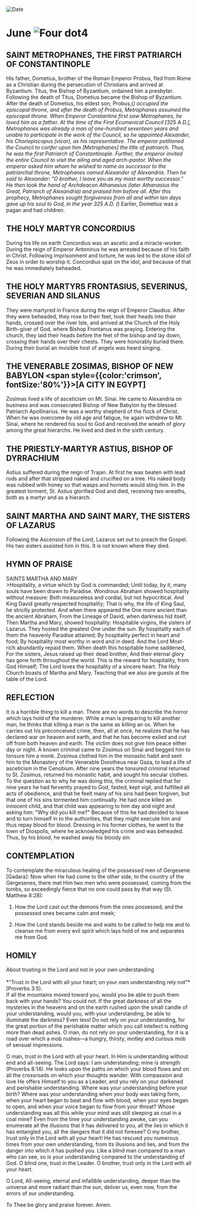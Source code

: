 
<RunningHead />
<Image src="/title-imprint.png" height={68} width={50} alt="Date" className="title-imprint"/>

# <div id="date">June <Image className="four-dot" src="/four-dot.png" height={15} width={15} alt="Four dot" />4</div>

## SAINT METROPHANES, THE FIRST PATRIARCH OF CONSTANTINOPLE

His father, Dometius, brother of the Roman Emperor Probus, fled from Rome as a Christian during the persecution of Christians and arrived at Byzantium. Titus, the Bishop of Byzantium, ordained him a presbyter. Following the death of Titus, Dometius became the Bishop of Byzantium. After the death of Dometius, his eldest son, Probus,(*) occupied the episcopal throne, and after the death of Probus, Metrophanes assumed the episcopal throne. When Emperor Constantine first saw Metrophanes, he loved him as a father. At the time of the First Ecumenical Council [325 A.D.], Metrophanes was already a man of one-hundred seventeen years and unable to participate in the work of the Council, so he appointed Alexander, his Choriepiscopus (vicar), as his representative. The emperor petitioned the Council to confer upon him [Metrophanes] the title of patriarch. Thus, he was the first Patriarch of Constantinople. Further, the emperor invited the entire Council to visit the ailing and aged arch-pastor. When the emperor asked him whom he wished to name as successor to the patriarchal throne, Metrophanes named Alexander of Alexandria. Then he said to Alexander: "O brother, I leave you as my most worthy successor." He then took the hand of Archdeacon Athanasius (later Athanasius the Great, Patriarch of Alexandria) and praised him before all. After this prophecy, Metrophanes sought forgiveness from all and within ten days gave up his soul to God, in the year 325 A.D.
(*) Earlier, Dometius was a pagan and had children.

## THE HOLY MARTYR CONCORDIUS

During his life on earth Concordius was an ascetic and a miracle-worker. During the reign of Emperor Antoninus he was arrested because of his faith in Christ. Following imprisonment and torture, he was led to the stone idol of Zeus in order to worship it. Concordius spat on the idol, and because of that he was immediately beheaded.

## THE HOLY MARTYRS FRONTASIUS, SEVERINUS, SEVERIAN AND SILANUS

They were martyred in France during the reign of Emperor Claudius. After they were beheaded, they rose to their feet, took their heads into their hands, crossed over the river Isle, and arrived at the Church of the Holy Birth-giver of God, where Bishop Frontanus was praying. Entering the church, they laid their heads before the feet of the bishop and lay down, crossing their hands over their chests. They were honorably buried there. During their burial an invisible host of angels was heard singing.

## THE VENERABLE ZOSIMAS, BISHOP OF NEW BABYLON <span style={{color:'crimson', fontSize:'80%'}}>[A CITY IN EGYPT]</span>

Zosimas lived a life of asceticism on Mt. Sinai. He came to Alexandria on business and was consecrated Bishop of New Babylon by the blessed Patriarch Apollinarius. He was a worthy shepherd of the flock of Christ. When he was overcome by old age and fatigue, he again withdrew to Mt. Sinai, where he rendered his soul to God and received the wreath of glory among the great hierarchs. He lived and died in the sixth century.

## THE PRIESTLY-MARTYR ASTIUS, BISHOP OF DYRRACHIUM

Astius suffered during the reign of Trajan. At first he was beaten with lead rods and after that stripped naked and crucified on a tree. His naked body was rubbed with honey so that wasps and hornets would sting him. In the greatest torment, St. Astius glorified God and died, receiving two wreaths, both as a martyr and as a hierarch.

## SAINT MARTHA AND SAINT MARY, THE SISTERS OF LAZARUS

Following the Ascension of the Lord, Lazarus set out to preach the Gospel. His two sisters assisted him in this. It is not known where they died.


## HYMN OF PRAISE
<div style={{textAlign:'center', color:'crimson', fontWeight:'bold'}}>
SAINTS MARTHA AND MARY
</div>
>Hospitality, a virtue which by God is commanded;  
Until today, by it, many souls have been drawn to Paradise.  
Wondrous Abraham showed hospitality without measure:  
Both measureless and cordial, but not hypocritical.  
And King David greatly respected hospitality;  
That is why, the life of King Saul, he strictly protected.  
And when there appeared the One more ancient than the ancient Abraham,  
From the Lineage of David, when darkness hid itself,  
Then Martha and Mary, showed hospitality:  
Hospitable virgins, the sisters of Lazarus.  
They hosted the greatest One under the sun.  
By hospitality each of them the heavenly Paradise attained;  
By hospitality perfect in heart and food;  
By hospitality most worthy in word and in deed.  
And the Lord Most-rich abundantly repaid them.  
When death this hospitable home saddened,  
For the sisters, Jesus raised up their dead brother,  
And their eternal glory has gone forth throughout the world.  
This is the reward for hospitality, from God Himself;  
The Lord loves the hospitality of a sincere heart.  
The Holy Church boasts of Martha and Mary,  
Teaching that we also are guests at the table of the Lord.  
 
## REFLECTION

It is a horrible thing to kill a man. There are no words to describe the horror which lays hold of the murderer. While a man is preparing to kill another man, he thinks that killing a man is the same as killing an ox. When he carries out his preconceived crime, then, all at once, he realizes that he has declared war on heaven and earth, and that he has become exiled and cut off from both heaven and earth. The victim does not give him peace either day or night. A known criminal came to Zosimus on Sinai and begged him to tonsure him a monk. Zosimus clothed him in the monastic habit and sent him to the Monastery of the Venerable Dorotheus near Gaza, to lead a life of asceticism in the Cenobium. After nine years the tonsured criminal returned to St. Zosimus, returned his monastic habit, and sought his secular clothes. To the question as to why he was doing this, the criminal replied that for nine years he had fervently prayed to God, fasted, kept vigil, and fulfilled all acts of obedience, and that he feelt many of his sins had been forgiven, but that one of his sins tormented him continually. He had once killed an innocent child, and that child was appearing to him day and night and asking him: "Why did you kill me?" Because of this he had decided to leave and to turn himself in to the authorities, that they might execute him and thus repay blood for blood. Dressing in his former clothes, he went to the town of Diospolis, where he acknowledged his crime and was beheaded. Thus, by his blood, he washed away his bloody sin.

## CONTEMPLATION

To contemplate the miraculous healing of the possessed men of Gergesene [Gadara]: Now when He had come to the other side, to the country of the Gergesenes, there met Him two men who were possessed, coming from the tombs, so exceedingly fierce that no one could pass by that way (St. Matthew 8:28):

1. How the Lord cast out the demons from the ones possessed, and the possessed ones became calm and meek;

2. How the Lord stands beside me and waits to be called to help me and to cleanse me from every evil spirit which lays hold of me and separates me from God.


## HOMILY
<div style={{textAlign:'center', color:'crimson', fontWeight:'bold'}}>
About trusting in the Lord and not in your own understanding
</div>
<br />
<div style={{textAlign:'right'}}>
*"Trust in the Lord with all your heart; on your own understanding rely not"* [Proverbs 3:5).
</div>
If all the mountains moved toward you, would you be able to push them back with your hands? You could not. If the great darkness of all the mysteries in the heavens and on the earth rushed upon the small candle of your understanding, would you, with your understanding, be able to illuminate the darkness? Even less! Do not rely on your understanding, for the great portion of the perishable matter which you call intellect is nothing more than dead ashes. O man, do not rely on your understanding, for it is a road over which a mob rushes—a hungry, thirsty, motley and curious mob of sensual impressions.

O man, trust in the Lord with all your heart. In Him is understanding without end and all-seeing. The Lord says: I am understanding; mine is strength (Proverbs 8:14). He looks upon the paths on which your blood flows and on all the crossroads on which your thoughts wander. With compassion and love He offers Himself to you as a Leader, and you rely on your darkened and perishable understanding. Where was your understanding before your birth? Where was your understanding when your body was taking form, when your heart began to beat and flow with blood, when your eyes began to open, and when your voice began to flow from your throat? Whose understanding was all this while your mind was still sleeping as coal in a coal mine? Even from the time your understanding awoke, can you enumerate all the illusions that it has delivered to you, all the lies in which it has entangled you, all the dangers that it did not foresee? O my brother, trust only in the Lord with all your heart! He has rescued you numerous times from your own understanding, from its illusions and lies, and from the danger into which it has pushed you. Like a blind man compared to a man who can see, so is your understanding compared to the understanding of God. O blind one, trust in the Leader. O brother, trust only in the Lord with all your heart.

O Lord, All-seeing, eternal and infallible understanding, deeper than the universe and more radiant than the sun, deliver us, even now, from the errors of our understanding.

To Thee be glory and praise forever. Amen.